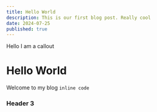 ```yaml
---
title: Hello World
description: This is our first blog post. Really cool
date: 2024-07-25
published: true
---
```

<Callout type = "warning">Hello I am a callout</Callout>
# Hello World

Welcome to my blog `inline code`

### Header 3

<CustomImage src="./image/恐龍.png"
      width={500}
      height={500}
      alt="Picture of the author" />
